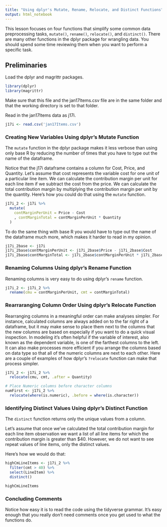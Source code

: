 ```yaml
---
title: "Using dplyr's Mutate, Rename, Relocate, and Distinct Functions"
output: html_notebook
---
```

This lesson focuses on four functions that simplify some common data preprocessing tasks, `mutate()`, `rename()`, `relocate()`, and `distinct()`. There are many other functions in the dplyr package for wrangling data. You should spend some time reviewing them when you want to perform a specific task.

## Preliminaries
Load the dplyr and magrittr packages.
```r
library(dplyr)
library(magrittr)
```
Make sure that this file and the jan17Items.csv file are in the same folder and that the working directory is set to that folder.

Read in the jan17Items data as j17i.
```r
j17i <- read.csv('jan17Items.csv')
```

### Creating New Variables Using dplyr's Mutate Function
The `mutate` function in the dplyr package makes it less verbose than using only base R by reducing the number of times that you have to type out the name of the dataframe. 

Notice that the j17i dataframe contains a column for Cost, Price, and Quantity. Let's assume that cost represents the variable cost for one unit of a particular line item. We can calculate the contribution margin per unit for each line item if we subtract the cost from the price. We can calculate the total contribution margin by multiplying the contribution margin per unit by the quantity. Here's how you could do that using the `mutate` function.

```r
j17i_2 <- j17i %>%
  mutate(
    contMarginPerUnit = Price - Cost 
    , contMarginTotal = contMarginPerUnit * Quantity
  )
```

To do the same thing with base R you would have to type out the name of the dataframe much more, which makes it harder to read in my opinion.
```r
j17i_2base <- j17i
j17i_2base$contMarginPerUnit <- j17i_2base$Price - j17i_2base$Cost
j17i_2base$contMarginTotal <- j17i_2base$contMarginPerUnit * j17i_2base$Quantity
```

### Renaming Columns Using dplyr's Rename Function
Renaming columns is very easy to do using dplyr's `rename` function.

```r
j17i_2 <- j17i_2 %>%
  rename(cmu = contMarginPerUnit, cmt = contMarginTotal)
```

### Rearraranging Column Order Using dplyr's Relocate Function
Rearranging columns in a meaningful order can make analyses simpler. For instance, calculated columns are always added on to the far right of a dataframe, but it may make sense to place them next to the columns that the new columns are based on especially if you want to do a quick visual inspection. In modeling it's often helpful if the variable of interest, also known as the dependent variable, is one of the farthest columns to the left. It can also make processes more efficient if you arrange the columns based on data type so that all of the numeric columns are next to each other. Here are a couple of examples of how dplyr's `?relocate` function can make that process simpler.

```r
j17i_2 <- j17i_2 %>%
  relocate(cmu, cmt, .after = Quantity)

# Place Numeric columns before character columns
numFirst <- j17i_2 %>% 
  relocate(where(is.numeric), .before = where(is.character))
```


### Identifying Distinct Values Using dplyr's Distinct Function
The `distinct` function returns only the unique values from a column. 

Let's assume that once we've calculated the total contribution margin for each line item observation we want a list of all line items for which the contribution margin is greater than $40. However, we do not want to see repeat values of line items, only the distinct values.

Here's how we would do that:
```r
highCmLineItems <- j17i_2 %>%
  filter(cmt > 40) %>%
  select(LineItem) %>%
  distinct()

highCmLineItems
```

### Concluding Comments
Notice how easy it is to read the code using the tidyverse grammar. It's easy enough that you really don't need comments once you get used to what the functions do.